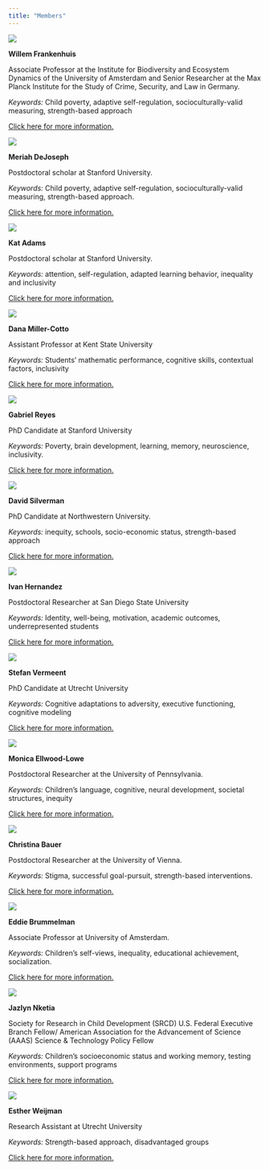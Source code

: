 ```yaml
---
title: "Members"
---
```


::: member
![](img/Willem.jpg){.member-photo}

::: member-details
**Willem Frankenhuis**

Associate Professor at the Institute for Biodiversity and Ecosystem Dynamics of the University of Amsterdam and Senior Researcher at the Max Planck Institute for the Study of Crime, Security, and Law in Germany.

*Keywords:* Child poverty, adaptive self-regulation, socioculturally-valid measuring, strength-based approach

::: reduce-paragraph-spacing
::: special-sentence
[Click here for more information.](http://www.willem.maartenfrankenhuis.nl/)
:::
:::
:::
:::

::: member
![](img/meriah.jpg){.member-photo}

::: member-details
**Meriah DeJoseph**

Postdoctoral scholar at Stanford University.

::: reduce-paragraph-spacing
*Keywords:* Child poverty, adaptive self-regulation, socioculturally-valid measuring, strength-based approach.
:::

::: reduce-paragraph-spacing
::: special-sentence
[Click here for more information.](https://meriahdejoseph.com/)
:::
:::
:::
:::

::: member
![](img/Kat.jpg){.member-photo}

::: member-details
**Kat Adams**

Postdoctoral scholar at Stanford University.

::: reduce-paragraph-spacing
*Keywords:* attention, self-regulation, adapted learning behavior, inequality and inclusivity
:::

::: reduce-paragraph-spacing
::: special-sentence
[Click here for more information.](https://www.katadams.com/)
:::
:::
:::
:::

::: member
![](img/dana.png){.member-photo}

::: member-details
**Dana Miller-Cotto**

Assistant Professor at Kent State University

::: reduce-paragraph-spacing
*Keywords:* Students' mathematic performance, cognitive skills, contextual factors, inclusivity
:::

::: reduce-paragraph-spacing
::: special-sentence
[Click here for more information.](https://www.danamillercotto.com/)
:::
:::
:::
:::

::: member
![](img/Gabriel.jpeg){.member-photo}

::: member-details
**Gabriel Reyes**

PhD Candidate at Stanford University

::: reduce-paragraph-spacing
*Keywords:* Poverty, brain development, learning, memory, neuroscience, inclusivity.
:::

::: reduce-paragraph-spacing
::: special-sentence
[Click here for more information.](https://greyes1996.github.io/)
:::
:::
:::
:::

::: member
![](img/David.jpeg.webp){.member-photo}

::: member-details
**David Silverman**

PhD Candidate at Northwestern University.

::: reduce-paragraph-spacing
*Keywords:* inequity, schools, socio-economic status, strength-based approach
:::

::: reduce-paragraph-spacing
::: special-sentence
[Click here for more information.](https://dmsilverman.com/)
:::
:::
:::
:::

::: member
![](img/Ivan.jpg){.member-photo}

::: member-details
**Ivan Hernandez**

Postdoctoral Researcher at San Diego State University

::: reduce-paragraph-spacing
*Keywords:* Identity, well-being, motivation, academic outcomes, underrepresented students
:::

::: reduce-paragraph-spacing
::: special-sentence
[Click here for more information.](https://elifinkel.com/ivan-hernandez)
:::
:::
:::
:::

::: member
![](img/Stefan.jpeg){.member-photo}

::: member-details
**Stefan Vermeent**

PhD Candidate at Utrecht University

::: reduce-paragraph-spacing
*Keywords:* Cognitive adaptations to adversity, executive functioning, cognitive modeling
:::

::: reduce-paragraph-spacing
::: special-sentence
[Click here for more information.](http://stefan-vermeent.nl/)
:::
:::
:::
:::

::: member
![](img/Monica.jpg.webp){.member-photo}

::: member-details
**Monica Ellwood-Lowe**

Postdoctoral Researcher at the University of Pennsylvania.

::: reduce-paragraph-spacing
*Keywords:* Children's language, cognitive, neural development, societal structures, inequity
:::

::: reduce-paragraph-spacing
::: special-sentence
[Click here for more information.](https://www.mellwoodlowe.com/)
:::
:::
:::
:::

::: member
![](img/Christina.jpg){.member-photo}

::: member-details
**Christina Bauer**

Postdoctoral Researcher at the University of Vienna.

::: reduce-paragraph-spacing
*Keywords:* Stigma, successful goal-pursuit, strength-based interventions.
:::

::: reduce-paragraph-spacing
::: special-sentence
[Click here for more information.](https://mot-psy.univie.ac.at/about-us/christina-bauer/)
:::
:::
:::
:::

::: member
![](img/Eddie.jpg.webp){.member-photo}

::: member-details
**Eddie Brummelman**

Associate Professor at University of Amsterdam.

::: reduce-paragraph-spacing
*Keywords:* Children's self-views, inequality, educational achievement, socialization.
:::

::: reduce-paragraph-spacing
::: special-sentence
[Click here for more information.](https://eddiebrummelman.com/)
:::
:::
:::
:::

::: member
![](img/Jazlyn.png){.member-photo}

::: member-details
**Jazlyn Nketia**

Society for Research in Child Development (SRCD) U.S. Federal Executive Branch Fellow/ American Association for the Advancement of Science (AAAS) Science & Technology Policy Fellow

::: reduce-paragraph-spacing
*Keywords:* Children's socioeconomic status and working memory, testing environments, support programs
:::

::: reduce-paragraph-spacing
::: special-sentence
[Click here for more information.](https://scholar.google.com/citations?user=2C7OTv4AAAAJ&hl=en&oi=ao)
:::
:::
:::
:::

::: member
![](img/Esther.jpeg){.member-photo}

::: member-details
**Esther Weijman**

Research Assistant at Utrecht University

::: reduce-paragraph-spacing
*Keywords:* Strength-based approach, disadvantaged groups
:::

::: reduce-paragraph-spacing
::: special-sentence
[Click here for more information.](https://www.uu.nl/staff/ELWeijman)
:::
:::
:::
:::
